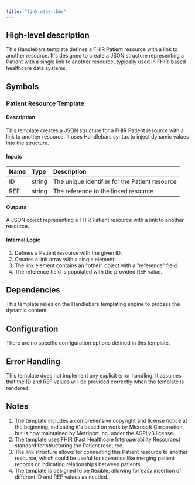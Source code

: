 ```yaml
---
title: "link.other.hbs"
---
```


## High-level description
This Handlebars template defines a FHIR Patient resource with a link to another resource. It's designed to create a JSON structure representing a Patient with a single link to another resource, typically used in FHIR-based healthcare data systems.

## Symbols

### Patient Resource Template
#### Description
This template creates a JSON structure for a FHIR Patient resource with a link to another resource. It uses Handlebars syntax to inject dynamic values into the structure.

#### Inputs
| Name | Type | Description |
|:-----|:-----|:------------|
| ID   | string | The unique identifier for the Patient resource |
| REF  | string | The reference to the linked resource |

#### Outputs
A JSON object representing a FHIR Patient resource with a link to another resource.

#### Internal Logic
1. Defines a Patient resource with the given ID.
2. Creates a link array with a single element.
3. The link element contains an "other" object with a "reference" field.
4. The reference field is populated with the provided REF value.

## Dependencies
This template relies on the Handlebars templating engine to process the dynamic content.

## Configuration
There are no specific configuration options defined in this template.

## Error Handling
This template does not implement any explicit error handling. It assumes that the ID and REF values will be provided correctly when the template is rendered.

## Notes
1. The template includes a comprehensive copyright and license notice at the beginning, indicating it's based on work by Microsoft Corporation but is now maintained by Metriport Inc. under the AGPLv3 license.
2. The template uses FHIR (Fast Healthcare Interoperability Resources) standard for structuring the Patient resource.
3. The link structure allows for connecting this Patient resource to another resource, which could be useful for scenarios like merging patient records or indicating relationships between patients.
4. The template is designed to be flexible, allowing for easy insertion of different ID and REF values as needed.
